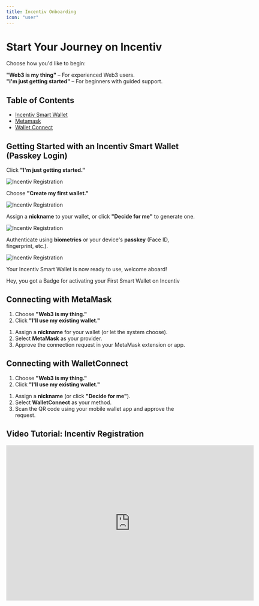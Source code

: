 ```yaml
---
title: Incentiv Onboarding
icon: "user"
---
```


# Start Your Journey on Incentiv

Choose how you'd like to begin:

**"Web3 is my thing"** – For experienced Web3 users.  
**"I'm just getting started"** – For beginners with guided support.

## Table of Contents
- [Incentiv Smart Wallet](#incentiv-smart-wallet)
- [Metamask](#metamask)
- [Wallet Connect](#wallet-connect)

## Getting Started with an Incentiv Smart Wallet (Passkey Login)

<Steps>
<Step title="Step 1: Select Guided Onboarding">

Click **"I'm just getting started."**

![Incentiv Registration](/docs/images/Incentiv_Onboarding1.jpg)

Choose **"Create my first wallet."**

![Incentiv Registration](/docs/images/Incentiv_Onboarding2.jpg)

</Step>

<Step title="Step 2: Name and Secure Your Wallet">

Assign a **nickname** to your wallet, or click **"Decide for me"** to generate one.

![Incentiv Registration](/docs/images/Incentiv_Onboarding3.jpg)

Authenticate using **biometrics** or your device's **passkey** (Face ID, fingerprint, etc.).

![Incentiv Registration](/docs/images/Incentiv_Onboarding4.jpg)
</Step>

<Step title="Step 3: You're In!">

Your Incentiv Smart Wallet is now ready to use, welcome aboard!
</Step>
</Steps>

<Tip>
Hey, you got a Badge for activating your First Smart Wallet on Incentiv
</Tip>

## Connecting with MetaMask

<Steps>
<Step title="Step 1: Select Web3 Option">

1. Choose **"Web3 is my thing."**  
2. Click **"I'll use my existing wallet."**
</Step>

<Step title="Step 2: Set Up and Connect">

1. Assign a **nickname** for your wallet (or let the system choose).  
2. Select **MetaMask** as your provider.  
3. Approve the connection request in your MetaMask extension or app.
</Step>
</Steps>

## Connecting with WalletConnect

<Steps>
<Step title="Step 1: Start from Web3 Path">

1. Choose **"Web3 is my thing."**  
2. Click **"I'll use my existing wallet."**
</Step>

<Step title="Step 2: Link Your Wallet">

1. Assign a **nickname** (or click **"Decide for me"**).  
2. Select **WalletConnect** as your method.  
3. Scan the QR code using your mobile wallet app and approve the request.
</Step>
</Steps>

## Video Tutorial: Incentiv Registration

<iframe width="660" height="415" src="https://www.youtube.com/embed/yZyN3pfQhv8?si=fmxScfyMOWCSKads" title="Incentiv Registration" frameborder="0" allow="accelerometer; autoplay; clipboard-write; encrypted-media; gyroscope; picture-in-picture; web-share" referrerpolicy="strict-origin-when-cross-origin" allowfullscreen></iframe>

